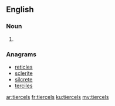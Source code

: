 ==English==

===Noun===
{{head|en|noun plural form}}

# {{plural of|tiercel|lang=en}}

===Anagrams===
* [[reticles#English|reticles]]
* [[sclerite#English|sclerite]]
* [[silcrete#English|silcrete]]
* [[terciles#English|terciles]]

[[ar:tiercels]]
[[fr:tiercels]]
[[ku:tiercels]]
[[my:tiercels]]